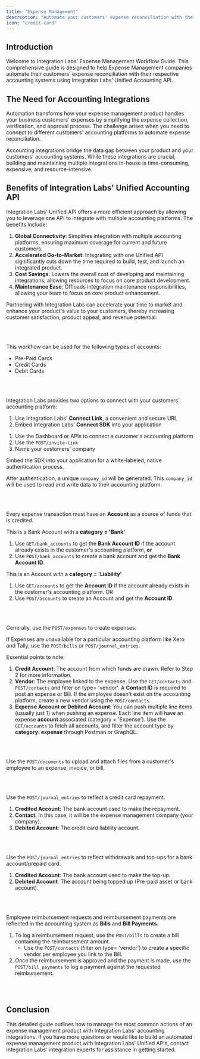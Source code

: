 ```yaml
---
title: "Expense Management"
description: "Automate your customers' expense reconciliation with their respective accounting systems."
icon: "credit-card"
---
```


## Introduction

Welcome to Integration Labs' Expense Management Workflow Guide. This comprehensive guide is designed to help Expense Management companies automate their customers' expense reconciliation with their respective accounting systems using Integration Labs' Unified Accounting API.

## The Need for Accounting Integrations

Automation transforms how your expense management product handles your business customers' expenses by simplifying the expense collection, verification, and approval process. The challenge arises when you need to connect to different customers' accounting platforms to automate expense reconciliation.

Accounting integrations bridge the data gap between your product and your customers' accounting systems. While these integrations are crucial, building and maintaining multiple integrations in-house is time-consuming, expensive, and resource-intensive.

## Benefits of Integration Labs' Unified Accounting API

Integration Labs' Unified API offers a more efficient approach by allowing you to leverage one API to integrate with multiple accounting platforms. The benefits include:

1. **Global Connectivity**: Simplifies integration with multiple accounting platforms, ensuring maximum coverage for current and future customers.
2. **Accelerated Go-to-Market**: Integrating with one Unified API significantly cuts down the time required to build, test, and launch an integrated product.
3. **Cost Savings**: Lowers the overall cost of developing and maintaining integrations, allowing resources to focus on core product development.
4. **Maintenance Ease**: Offloads integration maintenance responsibilities, allowing your team to focus on core product enhancement.

Partnering with Integration Labs can accelerate your time to market and enhance your product's value to your customers, thereby increasing customer satisfaction, product appeal, and revenue potential.

<br></br>

This workflow can be used for the following types of accounts:

- Pre-Paid Cards
- Credit Cards
- Debit Cards

<br></br>

<Steps titleSize="h2">


<Step title="Connect with your customers' accounting platform (One-Time Activity)" titleSize="h2" stepNumber="1">

Integration Labs provides two options to connect with your customers' accounting platform:

1. Use Integration Labs' **Connect Link**, a convenient and secure URL
2. Embed Integration Labs' **Connect SDK** into your application

<Tabs>

<Tab title="Using the Connect Link">

1. Use the Dashboard or APIs to connect a customer's accounting platform
2. Use the `POST/invite-link`
3. Name your customers' company

</Tab>

<Tab title="Using the Connect SDK">

Embed the SDK into your application for a white-labeled, native authentication process.

After authentication, a unique `company_id` will be generated. This `company_id` will be used to read and write data to their accounting platform.

</Tab>

</Tabs>

<br></br>

</Step>

<Step title="Link or Create your customer's credit card or bank account (One-Time Activity)" titleSize="h2" stepNumber="2">

Every expense transaction must have an **Account** as a source of funds that is credited.

<Tabs>

<Tab title="For Pre-Paid / Debit Cards">

This is a Bank Account with a **category = 'Bank'**

1. Use `GET/bank_accounts` to get the **Bank Account ID** if the account already exists in the customer's accounting platform, **or**
2. Use `POST/bank_accounts` to create a bank account and get the **Bank Account ID**.

</Tab>

<Tab title="For Credit / Debit Cards">

This is an Account with a **category = 'Liability'**

1. Use `GET/accounts` to get the **Account ID** if the account already exists in the customer's accounting platform.
OR
2. Use `POST/accounts` to create an Account and get the **Account ID**.

</Tab>

</Tabs>

<br></br>

</Step>

<Step title="Create Expenses (Recurring)" titleSize="h2" stepNumber="3">

Generally, use the `POST/expenses` to create expenses.

If Expenses are unavailable for a particular accounting platform like Xero and Tally, use the `POST/bills` or `POST/journal_entries`.

Essential points to note:

1. **Credit Account**: The account from which funds are drawn. Refer to Step 2 for more information.
2. **Vendor**: The employee linked to the expense. Use the `GET/contacts` and `POST/contacts` and filter on type= 'vendor'. A **Contact ID** is required to post an expense or Bill. If the employee doesn't exist on the accounting platform, create a new vendor using the `POST/contacts`.
3. **Expense Account or Debited Account**: You can push multiple line items (usually just 1) when pushing an expense. Each line item will have an expense **account** associated (category = 'Expense'). Use the `GET/accounts` to fetch all accounts, and filter the account type by **category: expense** through Postman or GraphQL.

<br></br>

</Step>

<Step title="Upload Documents (Recurring)" titleSize="h2" stepNumber="4">

Use the `POST/documents` to upload and attach files from a customer's employee to an expense, invoice, or bill.

<br></br>

</Step>

<Step title="Record a Credit Card Repayment (Recurring)" titleSize="h2" stepNumber="5">

Use the `POST/journal_entries` to reflect a credit card repayment.

1. **Credited Account**: The bank account used to make the repayment.
2. **Contact**: In this case, it will be the expense management company (your company).
3. **Debited Account**: The credit card liability account.

<br></br>

</Step>

<Step title="Process Bank Account Withdrawals or Top Ups for Pre-Paid Cards (Recurring)" titleSize="h2" stepNumber="6">

Use the `POST/journal_entries` to reflect withdrawals and top-ups for a bank account/prepaid card.

1. **Credited Account**: The bank account used to make the top-up.
2. **Debited Account**: The account being topped up (Pre-paid asset or bank account).

<br></br>

</Step>

<Step title="Process Employee Reimbursement Requests and Payments (Recurring)" titleSize="h2" stepNumber="7">

Employee reimbursement requests and reimbursement payments are reflected in the accounting system as **Bills** and **Bill Payments**.

1. To log a reimbursement request, use the `POST/bills` to create a bill containing the reimbursement amount.
    - Use the `POST/contacts` (filter on type= 'vendor') to create a specific vendor per employee you link to the Bill.
2. Once the reimbursement is approved and the payment is made, use the `POST/bill_payments` to log a payment against the requested reimbursement.

<br></br>

</Step>


</Steps>


## Conclusion

This detailed guide outlines how to manage the most common actions of an expense management product with Integration Labs' accounting integrations. If you have more questions or would like to build an automated expense management product with Integration Labs' Unified APIs, contact Integration Labs' integration experts for assistance in getting started.